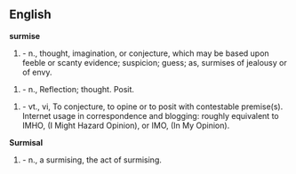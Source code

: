 ==English==

'''surmise'''

# - n., thought, imagination, or conjecture, which may be based upon feeble or scanty evidence; suspicion; guess; as, surmises of jealousy or of envy.
 
# - n., Reflection; thought.  Posit.


# - vt., vi, To conjecture, to opine or to posit with contestable premise(s).  Internet usage in correspondence and blogging: roughly equivalent to IMHO, (I Might Hazard Opinion), or IMO, (In My Opinion).

'''Surmisal'''
# - n.,   a surmising, the act of surmising.